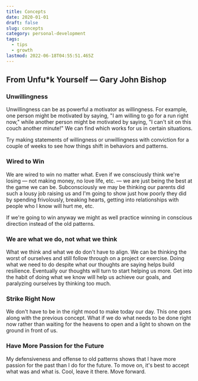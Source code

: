 ```yaml
---
title: Concepts
date: 2020-01-01
draft: false
slug: concepts
category: personal-development
tags:
  - tips
  - growth
lastmod: 2022-06-18T04:55:51.465Z
---
```


## From Unfu\*k Yourself — Gary John Bishop

### Unwillingness

Unwillingness can be as powerful a motivator as willingness. For example, one person might be motivated by saying, "I am willing to go for a run right now," while another person might be motivated by saying, "I can't sit on this couch another minute!" We can find which works for us in certain situations.

Try making statements of willingness or unwillingness with conviction for a couple of weeks to see how things shift in behaviors and patterns.

### Wired to Win

We are wired to win no matter what. Even if we consciously think we're losing — not making money, no love life, etc. — we are just being the best at the game we can be. Subconsciously we may be thinking our parents did such a lousy job raising us and I'm going to show just how poorly they did by spending frivolously, breaking hearts, getting into relationships with people who I know will hurt me, etc.

If we're going to win anyway we might as well practice winning in conscious direction instead of the old patterns.

### We are what we do, not what we think

What we think and what we do don't have to align. We can be thinking the worst of ourselves and still follow through on a project or exercise. Doing what we need to do despite what our thoughts are saying helps build resilience. Eventually our thoughts will turn to start helping us more. Get into the habit of doing what we know will help us achieve our goals, and paralyzing ourselves by thinking too much.

### Strike Right Now

We don't have to be in the right mood to make today our day. This one goes along with the previous concept. What if we do what needs to be done right now rather than waiting for the heavens to open and a light to shown on the ground in front of us.

### Have More Passion for the Future

My defensiveness and offense to old patterns shows that I have more passion for the past than I do for the future. To move on, it's best to accept what was and what is. Cool, leave it there. Move forward.

